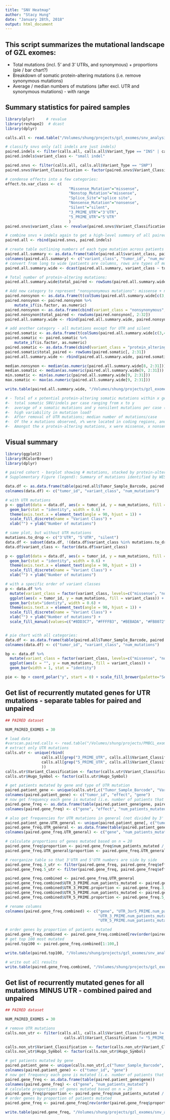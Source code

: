 ```yaml
---
title: "SNV Heatmap"
author: "Stacy Hung"
date: "January 28th, 2018"
output: html_document
---
```


This script summarizes the mutational landscape of GZL exomes:
----
* Total mutations (incl. 5' and 3' UTRs, and synonymous) + proportions (pie / bar chart?)
* Breakdown of somatic protein-altering mutations (i.e. remove synonymous mutations)
* Average / median numbers of mutations (after excl. UTR and synonymous mutations) - with range

## Summary statistics for paired samples

```r
library(plyr)     # revalue
library(reshape2)  # dcast
library(dplyr)

calls.all <- read.table("/Volumes/shung/projects/gzl_exomes/snv_analysis-20181127/signature_analysis/input/snvs_indels.full_cohort_minus_GZ229.default_and_optimized.incl_silent_and_UTR.for_vcf_conversion.short.maf", sep = "\t", header = TRUE, fill = TRUE)

# classify snvs only (all indels are just indels)
paired.indels <- filter(calls.all, calls.all$Variant_Type == "INS" | calls.all$Variant_Type == "DEL")
paired.indels$variant_class <- "small indel"

paired.snvs <- filter(calls.all, calls.all$Variant_Type == "SNP")
paired.snvs$Variant_Classification <- factor(paired.snvs$Variant_Classification)

# condense effects into a few categories:
effect.to.var_class <- c(
                            "Missense_Mutation"="missense",
                            "Nonstop_Mutation"="missense",
                            "Splice_Site"="splice site",
                            "Nonsense_Mutation"="nonsense",
                            "Silent"="silent",
                            "3_PRIME_UTR"="3'UTR",
                            "5_PRIME_UTR"="5'UTR"
                            )
paired.snvs$variant_class <- revalue(paired.snvs$Variant_Classification, effect.to.var_class)

# combine snvs + indels again to get a high-level summary of all paired mutations
paired.all <- rbind(paired.snvs, paired.indels)

# create table outlining numbers of each type mutation across patients
paired.all.summary <- as.data.frame(table(paired.all$variant_class, paired.all$Tumor_Sample_Barcode))
colnames(paired.all.summary) <- c("variant_class", "tumor_id", "num_mutations")
# convert from long to wide (patients are columns, rows are types of mutations)
paired.all.summary.wide <- dcast(paired.all.summary, variant_class ~ tumor_id, value.var = "num_mutations")

# Total number of protein-altering mutations:
paired.all.summary.wide$total_paired <- rowSums(paired.all.summary.wide[,2:31])

# Add new category to represent "nonsynonymous mutations": missense + nonsense
paired.nonsynon <- as.data.frame(t(colSums(paired.all.summary.wide[c(3,4), 2:32])))
paired.nonsynon <- paired.nonsynon %>%
    mutate_if(is.factor, as.numeric)
paired.nonsynon <- as.data.frame(cbind(variant_class = "nonsynonymous", paired.nonsynon))
paired.nonsynon$total_paired <- rowSums(paired.nonsynon[, 2:32])
paired.all.summary.wide <- rbind(paired.all.summary.wide, paired.nonsynon)

# add another category - all mutations except for UTR and silent
paired.somatic <- as.data.frame(t(colSums(paired.all.summary.wide[c(3,4,6,7), 2:31])))
paired.somatic <- paired.somatic %>%
    mutate_if(is.factor, as.numeric)
paired.somatic <- as.data.frame(cbind(variant_class = "protein_altering", paired.somatic))
paired.somatic$total_paired <- rowSums(paired.somatic[, 2:31])
paired.all.summary.wide <- rbind(paired.all.summary.wide, paired.somatic)

median.nonsynon <- median(as.numeric(paired.all.summary.wide[8, 2:31]))
median.somatic <- median(as.numeric(paired.all.summary.wide[9, 2:31]))
min.somatic <- min(as.numeric(paired.all.summary.wide[9, 2:31]))
max.somatic <- max(as.numeric(paired.all.summary.wide[9, 2:31]))

write.table(paired.all.summary.wide, "/Volumes/shung/projects/gzl_exomes/snv_analysis-20181127/paired.all.summary_table.incl_silent_and_UTR.txt", sep = "\t", quote = FALSE, row.names = FALSE)

# -	Total of x potential protein-altering somatic mutations within x genes (x missense mutations, x nonsense mutations, x small indels, x non-exonic [5’ or 3’ UTR]) (or as percentages)
#-	total somatic SNV/indels per case ranging from x to y
#-	average of x somatic mutations and y nonsilent mutations per case (range ?)
#-	high variability in mutation load?
#-	After removal of UTR mutations; median number of mutations/case
#-	Of the x mutations observed, x% were located in coding regions, and x% in UTRs
#-	Amongst the x protein-altering mutations, x were missense, x nonsense, x splice site, and x small indels

```

## Visual summary

```r
library(ggplot2)
library(RColorBrewer)
library(dplyr)

# paired cohort - barplot showing # mutations, stacked by protein-altering vs. synonymous
# Supplementary Figure (legend): Summary of mutations identified by WES in the discovery set. (A) Total mutations and mutation subtypes identified in each tumor. (B) Percentages of different mutation subtypes in all mutations identified in all tumors of the discovery set.

data.df <- as.data.frame(table(paired.all$Tumor_Sample_Barcode, paired.all$variant_class))
colnames(data.df) <- c("tumor_id", "variant_class", "num_mutations")

# with UTR mutations
p <- ggplot(data = data.df, aes(x = tumor_id, y = num_mutations, fill = variant_class)) + 
  geom_bar(stat = "identity", width = 0.6) + 
  theme(axis.text.x = element_text(angle = 90, hjust = 1)) +
  scale_fill_discrete(name = "Variant Class") +
  xlab("") + ylab("Number of mutations")

# same plot, but without UTR mutations
mutations.to_drop <- c("3'UTR", "5'UTR", "silent")
data.df <- subset(data.df, !(data.df$variant_class %in% mutations.to_drop))
data.df$variant_class <- factor(data.df$variant_class)

p <- ggplot(data = data.df, aes(x = tumor_id, y = num_mutations, fill = variant_class)) + 
  geom_bar(stat = "identity", width = 0.6) + 
  theme(axis.text.x = element_text(angle = 90, hjust = 1)) +
  scale_fill_discrete(name = "Variant Class") +
  xlab("") + ylab("Number of mutations")

# with a specific order of variant classes
p <- data.df %>%
  mutate(variant_class = factor(variant_class, levels=c("missense", "nonsense", "splice site", "small indel"))) %>%
  ggplot(aes(x = tumor_id, y = num_mutations, fill = variant_class)) +
  geom_bar(stat="identity", width = 0.6) + 
  theme(axis.text.x = element_text(angle = 90, hjust = 1)) +
  scale_fill_discrete(name = "Variant Class") +
  xlab("") + ylab("Number of mutations") + 
  scale_fill_manual(values=c("#8DD3C7", "#FFFFB3", "#BEBADA", "#FB8072"))


# pie chart with all categories:
data.df <- as.data.frame(table(paired.all$Tumor_Sample_Barcode, paired.all$variant_class))
colnames(data.df) <- c("tumor_id", "variant_class", "num_mutations")

bp <- data.df %>%
  mutate(variant_class = factor(variant_class, levels=c("missense", "nonsense", "splice site", "small indel", "3'UTR", "5'UTR", "silent"))) %>%
  ggplot(aes(x = "", y = num_mutations, fill = variant_class)) +
  geom_bar(width = 1, stat = "identity")

pie <- bp + coord_polar("y", start = 0) + scale_fill_brewer(palette="Set3") + ylab("") + xlab("")

```

## Get list of recurrently mutated genes for UTR mutations - separate tables for paired and unpaired

```r
## PAIRED dataset

NUM_PAIRED_EXOMES = 30

# load data
#varscan.paired.calls <- read.table("/Volumes/shung/projects/PMBCL_exomes/snv_indel_analysis/paired/varscan/varsScan.all.paired-snps_and_indels-somatic_and_no_effect_filters.txt", sep = "\t", header = TRUE, fill = TRUE)
# extract only UTR mutations
calls.utr <- unique(rbind(
                calls.all[grep("3_PRIME_UTR", calls.all$Variant_Classification), ],
                calls.all[grep("5_PRIME_UTR", calls.all$Variant_Classification), ]
                ))
calls.utr$Variant_Classification <- factor(calls.utr$Variant_Classification)
calls.utr$Hugo_Symbol <- factor(calls.utr$Hugo_Symbol)

# get patients mutated by gene and type of UTR mutation
paired.patient_gene <- unique(calls.utr[,c("Tumor_Sample_Barcode", "Variant_Classification", "Hugo_Symbol")])
colnames(paired.patient_gene) <- c("tumor_id", "effect", "gene")
# now get frequency each gene is mutated (i.e. number of patients that has mutation in the gene)
paired.gene_freq <- as.data.frame(table(paired.patient_gene$gene, paired.patient_gene$effect))
colnames(paired.gene_freq) <- c("gene", "effect", "num_patients_mutated")

# also get frequencies for UTR mutations in general (not divided by 3' and 5')
paired.patient_gene.UTR_general <- unique(paired.patient_gene[, c("tumor_id", "gene")])
paired.gene_freq.UTR_general <- as.data.frame(table(paired.patient_gene.UTR_general$gene))
colnames(paired.gene_freq.UTR_general) <- c("gene", "num_patients_mutated")

# calculate proportions of genes mutated based on n = 20
paired.gene_freq$proportion <- paired.gene_freq$num_patients_mutated / NUM_PAIRED_EXOMES * 100
paired.gene_freq.UTR_general$proportion <- paired.gene_freq.UTR_general$num_patients_mutated / NUM_PAIRED_EXOMES * 100

# reorganize table so that 3'UTR and 5'UTR numbers are side by side
paired.gene_freq.3_utr <- filter(paired.gene_freq, paired.gene_freq$effect == '3_PRIME_UTR')
paired.gene_freq.5_utr <- filter(paired.gene_freq, paired.gene_freq$effect == '5_PRIME_UTR')

paired.gene_freq.combined <- paired.gene_freq.UTR_general
paired.gene_freq.combined$UTR_3_PRIME.num_patients_mutated <- paired.gene_freq.3_utr$num_patients_mutated
paired.gene_freq.combined$UTR_3_PRIME.proportion <- paired.gene_freq.3_utr$proportion
paired.gene_freq.combined$UTR_5_PRIME.num_patients_mutated <- paired.gene_freq.5_utr$num_patients_mutated
paired.gene_freq.combined$UTR_5_PRIME.proportion <- paired.gene_freq.5_utr$proportion

# rename columns
colnames(paired.gene_freq.combined) <- c("gene", "UTR_3or5_PRIME.num_patients_mutated", "UTR_3or5_PRIME.proportion",
                                         "UTR_3_PRIME.num_patients_mutated", "UTR_3_PRIME.proportion",
                                         "UTR_5_PRIME.num_patients_mutated", "UTR_5_PRIME.proportion")

# order genes by proportion of patients mutated
paired.gene_freq.combined <- paired.gene_freq.combined[rev(order(paired.gene_freq.combined$UTR_3or5_PRIME.proportion)), ]
# get top 100 most mutated
paired.top100 <- paired.gene_freq.combined[1:100,]

write.table(paired.top100, "/Volumes/shung/projects/gzl_exomes/snv_analysis-20181127/UTRs/paired-top100_mutated_genes.txt", sep = "\t", quote = FALSE, row.names = FALSE)

# write out all results
write.table(paired.gene_freq.combined, "/Volumes/shung/projects/gzl_exomes/snv_analysis-20181127/UTRs/paired-all_UTR_mutated_genes.txt", sep = "\t", quote = FALSE, row.names = FALSE)
```

## Get list of recurrently mutated genes for all mutations MINUS UTR - combined paired and unpaired

```r
## PAIRED dataset

NUM_PAIRED_EXOMES = 30

# remove UTR mutations
calls.non_utr <- filter(calls.all, calls.all$Variant_Classification != "3_PRIME_UTR" & 
                          calls.all$Variant_Classification != "5_PRIME_UTR")

calls.non_utr$Variant_Classification <- factor(calls.non_utr$Variant_Classification)
calls.non_utr$Hugo_Symbol <- factor(calls.non_utr$Hugo_Symbol)

# get patients mutated by gene
paired.patient_gene <- unique(calls.non_utr[,c("Tumor_Sample_Barcode", "Hugo_Symbol")])
colnames(paired.patient_gene) <- c("tumor_id", "gene")
# now get frequency each gene is mutated (i.e. number of patients that has mutation in the gene)
paired.gene_freq <- as.data.frame(table(paired.patient_gene$gene))
colnames(paired.gene_freq) <- c("gene", "num_patients_mutated")
# calculate proportions of genes mutated based on n = 20
paired.gene_freq$proportion <- paired.gene_freq$num_patients_mutated / NUM_PAIRED_EXOMES * 100
# order genes by proportion of patients mutated
paired.gene_freq <- paired.gene_freq[rev(order(paired.gene_freq$proportion)), ]

write.table(paired.gene_freq, "/Volumes/shung/projects/gzl_exomes/snv_analysis-20181127/tables/pairs.gene_frequencies-no_UTR_mutations.txt", sep = "\t", quote = FALSE, row.names = FALSE)

```


